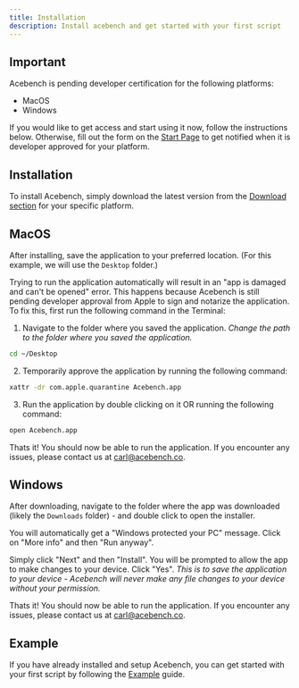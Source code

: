```yaml
---
title: Installation
description: Install acebench and get started with your first script
---
```


## Important

Acebench is pending developer certification for the following platforms:
- MacOS
- Windows

If you would like to get access and start using it now, follow the instructions below. Otherwise, fill out the form on the [Start Page](https://acebench.co/start) to get notified when it is developer approved for your platform.


## Installation
To install Acebench, simply download the latest version from the [Download section](https://acebench.co/#download) for your specific platform.


## MacOS

After installing, save the application to your preferred location. (For this example, we will use the `Desktop` folder.)

Trying to run the application automatically will result in an "app is damaged and can't be opened" error. This happens because Acebench is still pending developer approval from Apple to sign and notarize the application. To fix this, first run the following command in the Terminal:

1. Navigate to the folder where you saved the application. 
*Change the path to the folder where you saved the application.*

```bash
cd ~/Desktop
```

2. Temporarily approve the application by running the following command:

```bash
xattr -dr com.apple.quarantine Acebench.app
```

3. Run the application by double clicking on it OR running the following command:

```bash
open Acebench.app
```

Thats it! You should now be able to run the application. If you encounter any issues, please contact us at [carl@acebench.co](mailto:carl@acebench.co).


## Windows

After downloading, navigate to the folder where the app was downloaded (likely the `Downloads` folder) - and double click to open the installer.

You will automatically get a "Windows protected your PC" message. Click on "More info" and then "Run anyway".

Simply click "Next" and then "Install". You will be prompted to allow the app to make changes to your device. Click "Yes".
*This is to save the application to your device - Acebench will never make any file changes to your device without your permission.*

Thats it! You should now be able to run the application. If you encounter any issues, please contact us at [carl@acebench.co](mailto:carl@acebench.co).

## Example

If you have already installed and setup Acebench, you can get started with your first script by following the [Example](https://docs.acebench.co/code) guide.

